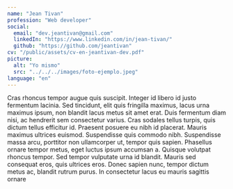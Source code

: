 ```yaml
---
name: "Jean Tivan"
profession: "Web developer"
social:
  email: "dev.jeantivan@gmail.com"
  linkedIn: "https://www.linkedin.com/in/jean-tivan/"
  github: "https://github.com/jeantivan"
cv: "/public/assets/cv-en-jeantivan-dev.pdf"
picture:
  alt: "Yo mismo"
  src: "../../../images/foto-ejemplo.jpeg"
language: "en"
---
```


Cras rhoncus tempor augue quis suscipit. Integer id libero id justo fermentum
lacinia. Sed tincidunt, elit quis fringilla maximus, lacus urna maximus ipsum,
non blandit lacus metus sit amet erat. Duis fermentum diam nisi, ac hendrerit
sem consectetur varius. Cras sodales tellus turpis, quis dictum tellus
efficitur id. Praesent posuere eu nibh id placerat. Mauris maximus ultrices
euismod. Suspendisse quis commodo nibh. Suspendisse massa arcu, porttitor non
ullamcorper ut, tempor quis sapien. Phasellus ornare tempor metus, eget luctus
ipsum accumsan a. Quisque volutpat rhoncus tempor. Sed tempor vulputate urna
id blandit. Mauris sed consequat eros, quis ultrices eros. Donec sapien nunc,
tempor dictum metus ac, blandit rutrum purus. In consectetur lacus eu mauris
sagittis ornare
